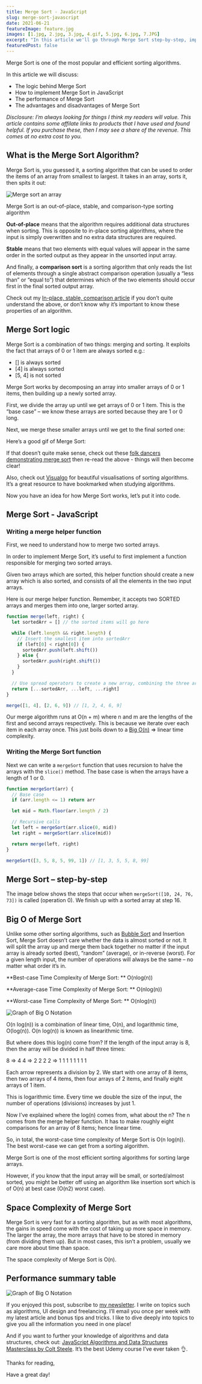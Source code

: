 ```yaml
---
title: Merge Sort - JavaScript
slug: merge-sort-javascript
date: 2021-06-21
featureImage: feature.jpg
images: [1.jpg, 2.jpg, 3.jpg, 4.gif, 5.jpg, 6.jpg, 7.JPG]
excerpt: "In this article we'll go through Merge Sort step-by-step, implement Merge Sort in JavaScript, discuss Merge Sort performance and the advantages and disadvantages of Merge Sort."
featuredPost: false
---
```



Merge Sort is one of the most popular and efficient sorting algorithms.

In this article we will discuss:

- The logic behind Merge Sort
- How to implement Merge Sort in JavaScript
- The performance of Merge Sort
- The advantages and disadvantages of Merge Sort

_Disclosure: I’m always looking for things I think my readers will value. This article contains some affilate links to products that I have used and found helpful. If you purchase these, then I may see a share of the revenue. This comes at no extra cost to you._

## What is the Merge Sort Algorithm?

Merge Sort is, you guessed it, a sorting algorithm that can be used to order the items of an array from smallest to largest. It takes in an array, sorts it, then spits it out:

![Merge sort an array](1.jpg)

Merge Sort is an out-of-place, stable, and comparison-type sorting algorithm

**Out-of-place** means that the algorithm requires additional data structures when sorting. This is opposite to in-place sorting algorithms, where the input is simply overwritten and no extra data structures are required.

**Stable** means that two elements with equal values will appear in the same order in the sorted output as they appear in the unsorted input array.

And finally, a **comparison sort** is a sorting algorithm that only reads the list of elements through a single abstract comparison operation (usually a “less than” or “equal to”) that determines which of the two elements should occur first in the final sorted output array.

Check out my [In-place, stable, comparison article](https://www.doabledanny.com/algorithm-concepts) if you don’t quite understand the above, or don’t know why it’s important to know these properties of an algorithm.

## Merge Sort logic

Merge Sort is a combination of two things: merging and sorting. It exploits the fact that arrays of 0 or 1 item are always sorted e.g.:

- [] is always sorted
- [4] is always sorted
- [5, 4] is not sorted

Merge Sort works by decomposing an array into smaller arrays of 0 or 1 items, then building up a newly sorted array.

First, we divide the array up until we get arrays of 0 or 1 item. This is the “base case” – we know these arrays are sorted because they are 1 or 0 long.

<FigureWithCaption
  src={props.images[1].publicURL}
  alt="Merge sort division into subarrays"
  caption="Dividing the array up into sorted subarrays. Image source: "
  a_text="JavaScript Algorithms and Data Structures Masterclass by Colt Steele"
  href="https://ad.admitad.com/g/05dgete24sfa55577a70b3e3b7aadc/?ulp=https%3A%2F%2Fwww.udemy.com%2Fcourse%2Fjs-algorithms-and-data-structures-masterclass%2F"
/>

Next, we merge these smaller arrays until we get to the final sorted one:

<FigureWithCaption
  src={props.images[2].publicURL}
  alt="Merge sort merging the subarrays back together"
  caption="Merging the subarrays back together. Image source: "
  a_text="JavaScript Algorithms and Data Structures Masterclass by Colt Steele"
  href="https://ad.admitad.com/g/05dgete24sfa55577a70b3e3b7aadc/?ulp=https%3A%2F%2Fwww.udemy.com%2Fcourse%2Fjs-algorithms-and-data-structures-masterclass%2F"
/>

Here’s a good gif of Merge Sort:

<FigureWithCaption
  src={props.images[3].publicURL}
  alt="Merge sort gif"
  caption="Gif source: "
  a_text="Wikipedia"
  href="https://en.wikipedia.org/wiki/Merge_sort"
/>

If that doesn’t quite make sense, check out these [folk dancers demonstrating merge sort](https://www.youtube.com/watch?v=XaqR3G_NVoo&t=133s) then re-read the above - things will then become clear!

Also, check out [Visualgo](https://visualgo.net/en/sorting) for beautiful visualisations of sorting algorithms. It’s a great resource to have bookmarked when studying algorithms.

Now you have an idea for how Merge Sort works, let’s put it into code.

## Merge Sort - JavaScript

### Writing a merge helper function

First, we need to understand how to merge two sorted arrays.

In order to implement Merge Sort, it’s useful to first implement a function responsible for merging two sorted arrays.

Given two arrays which are sorted, this helper function should create a new array which is also sorted, and consists of all the elements in the two input arrays.

Here is our merge helper function. Remember, it accepts two SORTED arrays and merges them into one, larger sorted array.

```js
function merge(left, right) {
  let sortedArr = [] // the sorted items will go here

  while (left.length && right.length) {
    // Insert the smallest item into sortedArr
    if (left[0] < right[0]) {
      sortedArr.push(left.shift())
    } else {
      sortedArr.push(right.shift())
    }
  }

  // Use spread operators to create a new array, combining the three arrays
  return [...sortedArr, ...left, ...right]
}

merge([1, 4], [2, 6, 9]) // [1, 2, 4, 6, 9]
```

Our merge algorithm runs at O(n + m) where n and m are the lengths of the first and second arrays respectively. This is because we iterate over each item in each array once. This just boils down to a [Big O(n)](https://www.doabledanny.com/big-o-notation-in-javascript) => linear time complexity.

### Writing the Merge Sort function

Next we can write a `mergeSort` function that uses recursion to halve the arrays with the `slice()` method. The base case is when the arrays have a length of 1 or 0.

```js
function mergeSort(arr) {
  // Base case
  if (arr.length <= 1) return arr

  let mid = Math.floor(arr.length / 2)

  // Recursive calls
  let left = mergeSort(arr.slice(0, mid))
  let right = mergeSort(arr.slice(mid))

  return merge(left, right)
}

mergeSort([3, 5, 8, 5, 99, 1]) // [1, 3, 5, 5, 8, 99]
```

## Merge Sort – step-by-step

The image below shows the steps that occur when `mergeSort([10, 24, 76, 73])` is called (operation 0). We finish up with a sorted array at step 16.

<FigureWithCaption
  src={props.images[4].publicURL}
  alt="Merge sort step-by-step"
  caption="Merge sort - step-by-step. Image source: "
  a_text="JavaScript Algorithms and Data Structures Masterclass by Colt Steele"
  href="https://ad.admitad.com/g/05dgete24sfa55577a70b3e3b7aadc/?ulp=https%3A%2F%2Fwww.udemy.com%2Fcourse%2Fjs-algorithms-and-data-structures-masterclass%2F"
/>

## Big O of Merge Sort

Unlike some other sorting algorithms, such as [Bubble Sort](https://www.doabledanny.com/bubble-sort-in-javascript) and Insertion Sort, Merge Sort doesn’t care whether the data is almost sorted or not. It will split the array up and merge them back together no matter if the input array is already sorted (best), “random” (average), or in-reverse (worst). For a given length input, the number of operations will always be the same – no matter what order it’s in.

**Best-case Time Complexity of Merge Sort: ** O(nlog(n))

**Average-case Time Complexity of Merge Sort: ** O(nlog(n))

**Worst-case Time Complexity of Merge Sort: ** O(nlog(n))

![Graph of Big O Notation](6.jpg)

O(n log(n)) is a combination of linear time, O(n), and logarithmic time, O(log(n)). O(n log(n)) is known as linearithmic time.

But where does this log(n) come from? If the length of the input array is 8, then the array will be divided in half three times:

8 => 4 4 => 2 2 2 2 => 1 1 1 1 1 1 1 1

Each arrow represents a division by 2. We start with one array of 8 items, then two arrays of 4 items, then four arrays of 2 items, and finally eight arrays of 1 item.

This is logarithmic time. Every time we double the size of the input, the number of operations (divisions) increases by just 1.

Now I’ve explained where the log(n) comes from, what about the n? The n comes from the merge helper function. It has to make roughly eight comparisons for an array of 8 items; hence linear time.

So, in total, the worst-case time complexity of Merge Sort is O(n log(n)). The best worst-case we can get from a sorting algorithm.

Merge Sort is one of the most efficient sorting algorithms for sorting large arrays.

However, if you know that the input array will be small, or sorted/almost sorted, you might be better off using an algorithm like insertion sort which is of O(n) at best case (O(n2) worst case).

## Space Complexity of Merge Sort

Merge Sort is very fast for a sorting algorithm, but as with most algorithms, the gains in speed come with the cost of taking up more space in memory. The larger the array, the more arrays that have to be stored in memory (from dividing them up). But in most cases, this isn’t a problem, usually we care more about time than space.

The space complexity of Merge Sort is O(n).

## Performance summary table

![Graph of Big O Notation](7.JPG)

If you enjoyed this post, subscribe to [my newsletter](https://www.doabledanny.com/newsletter-signup/). I write on topics such as algorithms, UI design and freelancing. I’ll email you once per week with my latest article and bonus tips and tricks. I like to dive deeply into topics to give you all the information you need in one place!

And if you want to further your knowledge of algorithms and data structures, check out: [JavaScript Algorithms and Data Structures Masterclass by Colt Steele](https://ad.admitad.com/g/05dgete24sfa55577a70b3e3b7aadc/?ulp=https%3A%2F%2Fwww.udemy.com%2Fcourse%2Fjs-algorithms-and-data-structures-masterclass%2F). It’s the best Udemy course I’ve ever taken 👌.

Thanks for reading,

Have a great day!
